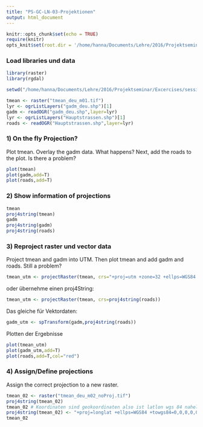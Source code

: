```yaml
---
title: "PS-GC-LN-03-Projektionen"
output: html_document
---
```


```r
knitr::opts_chunk$set(echo = TRUE)
require(knitr)
opts_knit$set(root.dir = '/home/hanna/Documents/Lehre/2016/Projektseminar/Excercises/session2/')
```

### Load libraries und data
```r
library(raster)
library(rgdal)

setwd("/home/hanna/Documents/Lehre/2016/Projektseminar/Excercises/session2/")

tmean <- raster("tmean_deu_m01.tif")
lyr <- ogrListLayers("gadm_deu.shp")[1]
gadm <- readOGR("gadm_deu.shp",layer=lyr)
lyr <- ogrListLayers("Hauptstrassen.shp")[1]
roads <- readOGR("Hauptstrassen.shp",layer=lyr)
```

### 1) On the fly Projection?

Plot tmean. Overlay the gadm data. What happens? Next, add the roads to the plot.
Is there a problem?

```r
plot(tmean)
plot(gadm,add=T)
plot(roads,add=T)
```

### 2) Show information of projections
```r
tmean
proj4string(tmean)
gadm
proj4string(gadm)
proj4string(roads)
```

### 3) Reproject raster und vector data

Project tmean and gadm into UTM. Then plot tmean and add gadm and roads.
Still a problem?

```r
tmean_utm <- projectRaster(tmean, crs="+proj=utm +zone=32 +ellps=WGS84 +datum=WGS84 +units=m +no_defs" )
```
oder übernehme einen proj4String:
```r
tmean_utm <- projectRaster(tmean, crs=proj4string(roads))
```
Das gleiche für Vektordaten:
```r
gadm_utm <- spTransform(gadm,proj4string(roads))
```
Plotten der Ergebnisse
```r
plot(tmean_utm)
plot(gadm_utm,add=T)
plot(roads,add=T,col="red")
```


### 4) Assign/Define projections

Assign the correct projection to a new raster.

```r
tmean_02 <- raster("tmean_deu_m02_noProj.tif")
proj4string(tmean_02) 
tmean_02 # Koordinaten sind geokoordinaten also ist latlon wgs 84 naheliegend
proj4string(tmean_02) <- "+proj=longlat +ellps=WGS84 +towgs84=0,0,0,0,0,0,0 +no_defs "
tmean_02
```
